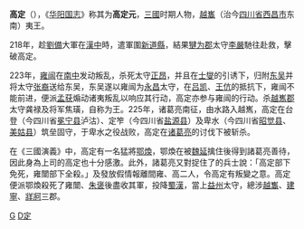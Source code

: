 {{unreferenced|time=2009-5-22}}
'''高定'''（{{Bd||？|225年|catIdx=G}}），《[[华阳国志|华阳国志]]》称其为'''高定元'''，[[三國|三國]]时期人物，[[越巂|越巂]]（治今[[四川省|四川省]][[西昌市|西昌市]]东南）夷王。

218年，趁[[劉備|劉備]]大軍在[[漢中|漢中]]時，遣軍圍[[新道縣|新道縣]]，結果[[犍为郡|犍为郡]]太守[[李嚴|李嚴]]馳往赴救，擊破高定。

223年，[[雍闿|雍闿]]在[[南中_(地名)|南中]]发动叛乱，杀死太守[[正昂|正昂]]，并且在[[士燮_(三国)|士燮]]的引诱下，归附[[孙吴|东吴]]并将太守[[张裔|张裔]]送给东吴，东吴遂以雍闿为[[永昌|永昌]]太守，在[[吕凯_(蜀汉)|吕凯]]、[[王伉|王伉]]的抵抗下，雍闿不能前进，便派[[孟获|孟获]]煽动诸夷叛乱以响应其行动，高定亦参与雍闿的行动。杀[[越嶲郡|越嶲郡]]太守龚禄及将军焦璜，自称为王。225年，诸葛亮南征，由水路入越嶲，高定在台登（今四川省[[冕宁县|冕宁县]]泸沽）、定笮（今四川省[[盐源县|盐源县]]）及卑水（今四川省[[昭觉县|昭觉县]]、[[美姑县|美姑县]]）筑垒固守，于卑水之役战败，高定在[[诸葛亮|诸葛亮]]的讨伐下被斩杀。

在《三國演義》中，高定有一名猛將[[鄂煥|鄂煥]]，鄂煥在被[[魏延|魏延]]擒住後得到諸葛亮善待，因此身為上司的高定也十分感激。此外，諸葛亮又對捉住了的兵士說：「高定部下免死，雍闓部下全殺。」及發放假情報離間雍、高二人，令高定有叛變之意。高定便派鄂煥殺死了雍闓、[[朱褒|朱褒]]後盡收其軍，投降[[蜀漢|蜀漢]]，當上[[益州|益州]]太守，總涉[[越巂郡|越雟]]、[[建寧|建寧]]、[[牂牁|牂牁]]三郡。

{{三國人物小作品}}
[[Category:三国军阀|G]]
[[Category:高姓|D定]]